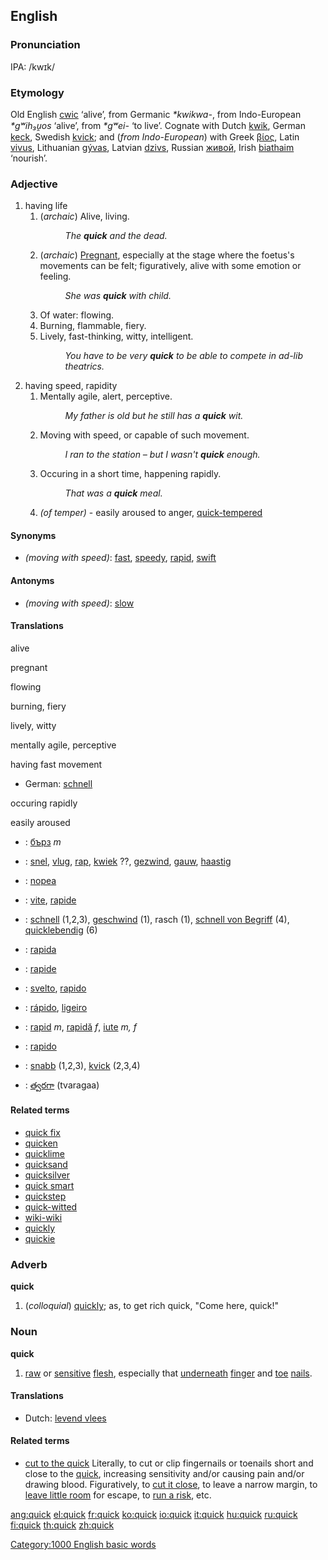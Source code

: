 ==English==

===Pronunciation===
IPA: /kwɪk/

===Etymology===
Old English [[cwic]] ‘alive’, from Germanic ''*kwikwa-'', from Indo-European ''*gʷih₃u̯os'' ‘alive’, from ''*gʷei-'' ‘to live’.  Cognate with Dutch [[kwik]], German [[keck]], Swedish [[kvick]]; and (''from Indo-European'') with Greek [[βίος]], Latin [[vivus]], Lithuanian [[gývas]], Latvian [[dzivs]], Russian [[живой]], Irish [[biathaim]] ‘nourish’.

===Adjective===
{{en-ad2|'''quick'''|'''[[quicker]]'''|'''[[quickest]]'''}}
# having life
## (''archaic'') Alive, living.
##:''The '''quick''' and the dead.''
## (''archaic'') [[pregnant|Pregnant]], especially at the stage where the foetus's movements can be felt; figuratively, alive with some emotion or feeling.
##:''She was '''quick''' with child.''
## Of water: flowing.
## Burning, flammable, fiery.
## Lively, fast-thinking, witty, intelligent.
##:''You have to be very '''quick''' to be able to compete in ad-lib theatrics.''
# having speed, rapidity
## Mentally agile, alert, perceptive.
##:''My father is old but he still has a '''quick''' wit.''
## Moving with speed, or capable of such movement.
##:''I ran to the station – but I wasn't '''quick''' enough.''
## Occuring in a short time, happening rapidly.
##:''That was a '''quick''' meal.''
## ''(of temper)'' - easily aroused to anger, [[quick-tempered]]

====Synonyms====
*''(moving with speed)'': [[fast]], [[speedy]], [[rapid]], [[swift]]

====Antonyms====
*''(moving with speed)'': [[slow]]

====Translations====
;alive
{{top}}
{{mid}}
{{bottom}}

;pregnant
{{top}}
{{mid}}
{{bottom}}

;flowing
{{top}}
{{mid}}
{{bottom}}

;burning, fiery
{{top}}
{{mid}}
{{bottom}}

;lively, witty
{{top}}
{{mid}}
{{bottom}}

;mentally agile, perceptive
{{top}}
{{mid}}
{{bottom}}

;having fast movement
{{top}}
*German: [[schnell]]
{{mid}}
{{bottom}}

;occuring rapidly
{{top}}
{{mid}}
{{bottom}}

;easily aroused
{{top}}
{{mid}}
{{bottom}}

{{checktrans}}

*{{ttbc|Bulgarian}}: [[бърз]] ''m''
*{{ttbc|Dutch}}: [[snel]], [[vlug]], [[rap]], [[kwiek]] ??, [[gezwind]], [[gauw]], [[haastig]]
*{{ttbc|Finnish}}: [[nopea]]
*{{ttbc|French}}: [[vite]], [[rapide]]
*{{ttbc|German}}: [[schnell]] (1,2,3), [[geschwind]] (1), rasch (1), [[schnell von Begriff]] (4), [[quicklebendig]] (6)
*{{ttbc|Ido}}: [[rapida]]
*{{ttbc|Interlingua}}: [[rapide]]
*{{ttbc|Italian}}: [[svelto]], [[rapido]]

*{{ttbc|Portuguese}}: [[rápido]], [[ligeiro]]
*{{ttbc|Romanian}}: [[rapid]] ''m'', [[rapidă]] ''f'', [[iute]] ''m, f''
*{{ttbc|Spanish}}: [[rapido]]
*{{ttbc|Swedish}}: [[snabb]] (1,2,3), [[kvick]] (2,3,4)
*{{ttbc|Telugu}}: [[త్వరగా]] (tvaragaa)

====Related terms====
*[[quick fix]]
*[[quicken]]
*[[quicklime]]
*[[quicksand]]
*[[quicksilver]]
*[[quick smart]]
*[[quickstep]]
*[[quick-witted]]
*[[wiki-wiki]]
*[[quickly]]
*[[quickie]]

===Adverb===
'''quick'''
#(''colloquial'') [[quickly]]; as, to get rich quick, "Come here, quick!"

===Noun===
'''quick'''
#[[raw]] or [[sensitive]] [[flesh]], especially that [[underneath]] [[finger]] and [[toe]] [[nail]]s.

====Translations====
*Dutch: [[levend vlees]]

====Related terms====
*[[cut to the quick]] Literally, to cut or clip fingernails or toenails short and close to the [[quick]], increasing sensitivity and/or causing pain and/or drawing blood. Figuratively, to [[cut it close]], to leave a narrow margin, to [[leave little room]] for escape, to [[run a risk]], etc.

[[Category:1000 English basic words]]

[[ang:quick]]
[[el:quick]]
[[fr:quick]]
[[ko:quick]]
[[io:quick]]
[[it:quick]]
[[hu:quick]]
[[ru:quick]]
[[fi:quick]]
[[th:quick]]
[[zh:quick]]